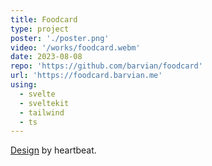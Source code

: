 ```yaml
---
title: Foodcard
type: project
poster: './poster.png'
video: '/works/foodcard.webm'
date: 2023-08-08
repo: 'https://github.com/barvian/foodcard'
url: 'https://foodcard.barvian.me'
using:
  - svelte
  - sveltekit
  - tailwind
  - ts
---
```


[Design](https://dribbble.com/shots/14546754-Fintech-product-page-website-design-home-page) by heartbeat.

